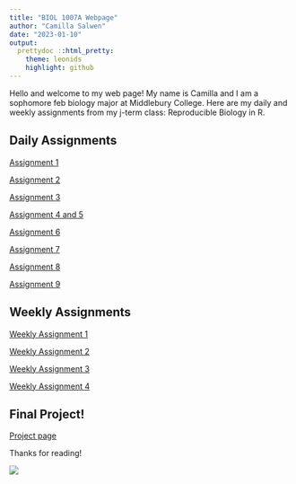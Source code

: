 ```yaml
---
title: "BIOL 1007A Webpage"
author: "Camilla Salwen"
date: "2023-01-10"
output:
  prettydoc ::html_pretty:
    theme: leonids
    highlight: github
---
```


Hello and welcome to my web page! My name is Camilla and I am a sophomore feb biology major at Middlebury College. Here are my daily and weekly assignments from my j-term class: Reproducible Biology in R.

## Daily Assignments

[Assignment 1](Assignment1.html)

[Assignment 2](DAs/Assignment2.html)

[Assignment 3](DAs/Assignment3.html)

[Assignment 4 and 5](DAs/Assignment4.html)

[Assignment 6](DAs/Assignment6.html)

[Assignment 7](DAs/Assignment7.html)

[Assignment 8](DAs/Assignment8.html)

[Assignment 9](Assignment9.html)

## Weekly Assignments

[Weekly Assignment 1](DAs/WA1.html) 

[Weekly Assignment 2](WAs/WA2.html)

[Weekly Assignment 3](WA3.html)

[Weekly Assignment 4](WA4.html)

## Final Project!

[Project page](final.html)

Thanks for reading!

![](file:///Users/camillasalwen/Desktop/B70BD862-0228-40AB-9927-02C77C0E4160.JPG)